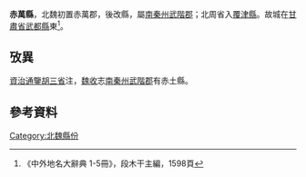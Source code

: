 {{expand|time=2014-04-30T13:06:04+00:00}}
{{refimprove|time=2014-04-30T13:06:04+00:00}}
'''赤萬縣'''，北魏初置赤萬郡，後改縣，屬[[南秦州|南秦州]][[武階郡|武階郡]]；北周省入[[覆津縣|覆津縣]]。故城在[[甘肅省|甘肅省]][[武都縣|武都縣]]東<ref>《中外地名大辭典 1-5冊》，段木干主編，1598頁</ref>。

== 攷異 ==
[[資治通鑒|資治通鑒]][[胡三省|胡三省]]注，[[魏收|魏收]]志[[南秦州|南秦州]][[武階郡|武階郡]]有赤土縣。

== 參考資料 ==
{{reflist}}
[[Category:北魏縣份|Category:北魏縣份]]